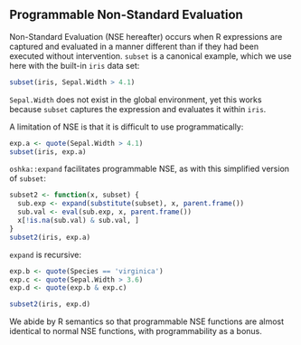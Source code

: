 ## Programmable Non-Standard Evaluation

Non-Standard Evaluation (NSE hereafter) occurs when R expressions are
captured and evaluated in a manner different than if they had been executed
without intervention.  `subset` is a canonical example, which we use here with
the built-in `iris` data set:

```r
subset(iris, Sepal.Width > 4.1)
```

`Sepal.Width` does not exist in the global environment, yet this works because
`subset` captures the expression and evaluates it within `iris`.

A limitation of NSE is that it is difficult to use programmatically:

```r
exp.a <- quote(Sepal.Width > 4.1)
subset(iris, exp.a)
```

`oshka::expand` facilitates programmable NSE, as with this simplified
version of `subset`:

```r
subset2 <- function(x, subset) {
  sub.exp <- expand(substitute(subset), x, parent.frame())
  sub.val <- eval(sub.exp, x, parent.frame())
  x[!is.na(sub.val) & sub.val, ]
}
subset2(iris, exp.a)
```

`expand` is recursive:

```r
exp.b <- quote(Species == 'virginica')
exp.c <- quote(Sepal.Width > 3.6)
exp.d <- quote(exp.b & exp.c)

subset2(iris, exp.d)
```

We abide by R semantics so that programmable NSE functions are almost
identical to normal NSE functions, with programmability as a bonus.

